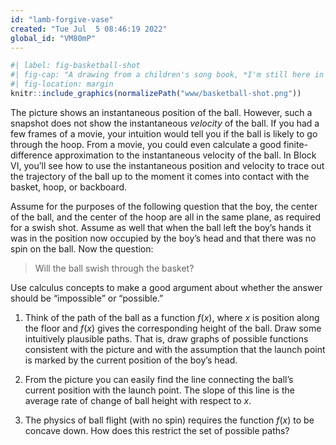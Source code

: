 ```yaml
---
id: "lamb-forgive-vase"
created: "Tue Jul  5 08:46:19 2022"
global_id: "VM80mP"
---
```


```r
#| label: fig-basketball-shot
#| fig-cap: "A drawing from a children's song book, *I'm still here in the bathtub*, illustrated by David Catrow. (Scholastic, Inc. 2004)"
#| fig-location: margin
knitr::include_graphics(normalizePath("www/basketball-shot.png"))
```

The picture shows an instantaneous position of the ball. However, such a snapshot does not show the instantaneous *velocity* of the ball. If you had a few frames of a movie, your intuition would tell you if the ball is likely to go through the hoop. From a movie, you could even calculate a good finite-difference approximation to the instantaneous velocity of the ball. [In Block VI, you'll see how to use the instantaneous position and velocity to trace out the trajectory of the ball up to the moment it comes into contact with the basket, hoop, or backboard.]{.aside}

Assume for the purposes of the following question that the boy, the center of the ball, and the center of the hoop are all in the same plane, as required for a swish shot. Assume as well that when the ball left the boy's hands it was in the position now occupied by the boy's head and that there was no spin on the ball. Now the question:

> Will the ball swish through the basket?

Use calculus concepts to make a good argument about whether the answer should be "impossible" or "possible."

1. Think of the path of the ball as a function $f(x)$, where $x$ is position along the floor and $f(x)$ gives the corresponding height of the ball. Draw some intuitively plausible paths. That is, draw graphs of possible functions consistent with the picture and with the assumption that the launch point is marked by the current position of the boy's head.

2. From the picture you can easily find the line connecting the ball's current position with the launch point. The slope of this line is the average rate of change of ball height with respect to $x$. 

3. The physics of ball flight (with no spin) requires the function $f(x)$ to be concave down. How does this restrict the set of possible paths?

